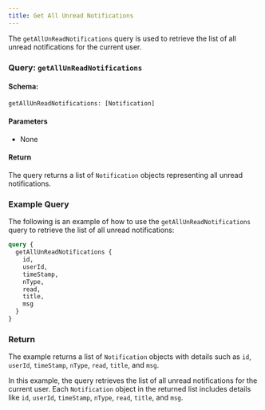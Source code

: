 ```yaml
---
title: Get All Unread Notifications
---
```



The `getAllUnReadNotifications` query is used to retrieve the list of all unread notifications for the current user.

### Query: `getAllUnReadNotifications`

#### Schema:
```graphql
getAllUnReadNotifications: [Notification]
```

#### Parameters

- None

#### Return

The query returns a list of `Notification` objects representing all unread notifications.

### Example Query

The following is an example of how to use the `getAllUnReadNotifications` query to retrieve the list of all unread notifications:

```graphql
query {
  getAllUnReadNotifications {
    id,
    userId,
    timeStamp,
    nType,
    read,
    title,
    msg
  }
}
```

### Return

The example returns a list of `Notification` objects with details such as `id`, `userId`, `timeStamp`, `nType`, `read`, `title`, and `msg`.

In this example, the query retrieves the list of all unread notifications for the current user. Each `Notification` object in the returned list includes details like `id`, `userId`, `timeStamp`, `nType`, `read`, `title`, and `msg`.